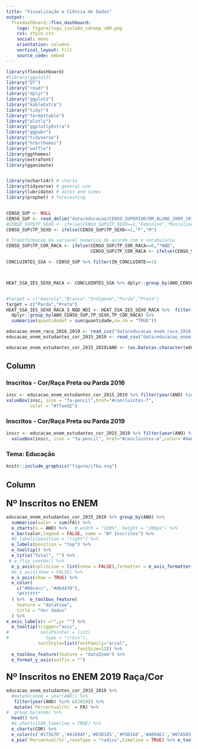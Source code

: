 ```yaml
---
title: "Visualização e Ciência de Dados"
output: 
  flexdashboard::flex_dashboard:
    logo: figure/logo_isolado_cdnaep_v00.png
    css: style.css
    social: menu
    orientation: columns
    vertical_layout: fill
    source_code: embed
---
```




```r
library(flexdashboard)
#library(ggplot2)
library("DT")
library("readr")
library("dplyr")
library("ggplot2")
library("kableExtra")
library("tidyr")
library("formattable")
library("plotly")
library("ggplotlyExtra")
library("ggpubr")
library("tidyverse")
library("hrbrthemes")
library("waffle")
library(ggthemes)
library(extrafont)
library(gganimate)


library(echarts4r) # charts
library(tidyverse) # general use
library(lubridate) # dates and times
library(prophet) # forecasting


CENSO_SUP <- NULL
CENSO_SUP <- read_delim("data/educacao/CENSO_SUPERIOR/DM_ALUNO_2009_2018_CO_IES_by_ANO_TP_COR_RACA_TP_SEXO.csv",",",escape_double = FALSE,trim_ws = FALSE)
#CENSO_SUP$TP_SEXO <- ifelse(CENSO_SUP$TP_SEXO==1,"Feminino","Masculino")
CENSO_SUP$TP_SEXO <- ifelse(CENSO_SUP$TP_SEXO==1,"F","M")

# Transformacao da variavel numerica de acordo com o vocabulario 
CENSO_SUP$TP_COR_RACA <- ifelse(CENSO_SUP$TP_COR_RACA==0,"*NQD",
                                CENSO_SUP$TP_COR_RACA <- ifelse(CENSO_SUP$TP_COR_RACA==1,"Branca",CENSO_SUP$TP_COR_RACA <- ifelse(CENSO_SUP$TP_COR_RACA==2,"Preta",CENSO_SUP$TP_COR_RACA <- ifelse(CENSO_SUP$TP_COR_RACA==3,"Parda",CENSO_SUP$TP_COR_RACA <- ifelse(CENSO_SUP$TP_COR_RACA==4,"Amarela",CENSO_SUP$TP_COR_RACA <- ifelse(CENSO_SUP$TP_COR_RACA==5,"Indígena",CENSO_SUP$TP_COR_RACA <- ifelse(CENSO_SUP$TP_COR_RACA==9,"*NDI",NA)))))))

CONCLUINTES_SSA <- CENSO_SUP %>% filter(IN_CONCLUINTE==1)



HEAT_SSA_IES_SEXO_RACA <- CONCLUINTES_SSA %>% dplyr::group_by(ANO_CENSO_SUP,TP_SEXO,TP_COR_RACA) %>% summarise(quantidade = sum(value,na.rm = "TRUE")) 


#target = c("Amarela","Branca","Indígena","Parda","Preta")
target = c("Parda","Preta")
HEAT_SSA_IES_SEXO_RACA_S_NQD_NDI <- HEAT_SSA_IES_SEXO_RACA %>%  filter(TP_COR_RACA %in% target) %>%
  dplyr::group_by(ANO_CENSO_SUP,TP_SEXO,TP_COR_RACA) %>% 
  summarise(quantidadef = sum(quantidade,na.rm = "TRUE")) 

educacao_enem_raca_2016_2019 <- read_csv("data/educacao_enem_raca_2016-2019.csv")
educacao_enem_estudantes_cor_2015_2019 <- read_csv("data/educacao_enem_estudantes_cor_2015-2019.csv")

educacao_enem_estudantes_cor_2015_2019$ANO <- (as.Date(as.character(educacao_enem_estudantes_cor_2015_2019$ANO),format = '%Y'))
```

Column {data-width=300}
-------------------------------------


### Inscritos - Cor/Raça Preta ou Parda  2016
```r
insc <- educacao_enem_estudantes_cor_2015_2019 %>% filter(year(ANO) %in% c(2016)) %>% filter(COR %in% c('Preta','Parda')) %>% summarise(valor=sum(FA)) %>% as_tibble()
valueBox(insc, icon = "fa-pencil",href="#concluintes-f",
         color = "#7faed2")
```

### Inscritos - Cor/Raça Preta ou Parda 2019
```r
inscr <- educacao_enem_estudantes_cor_2015_2019 %>% filter(year(ANO) %in% c(2019)) %>% filter(COR %in% c('Preta','Parda')) %>% summarise(valor=sum(FA)) %>% as_tibble()
  valueBox(inscr, icon = "fa-pencil", href="#concluintes-m",color='#4a82a8')
```


### **Tema:** Educação

```r
knitr::include_graphics("figure/ifba.svg")
```





Column {.tabset}
-------------------------------------
### <font size="5"> **Nº Inscritos no ENEM** </font>

```r
educacao_enem_estudantes_cor_2015_2019 %>% group_by(ANO) %>%
  summarise(valor = sum(FA)) %>%
  e_charts(x = ANO) %>%   #,width = "100%", height = "200px") %>%
  e_bar(valor,legend = FALSE, name = "Nº Inscritos") %>% 
  #e_labels(position = "right") %>% 
  e_labels(position = "top") %>% 
  e_tooltip() %>% 
  e_title("Total", "") %>% 
 # e_flip_coords() %>% 
  e_y_axis(splitLine = list(show = FALSE),formatter = e_axis_formatter("decimal", locale = "pt-br")) %>% 
  #e_x_axis(show = FALSE) %>%
  e_x_axis(show = TRUE) %>%
  e_color(
    c("#00c4cc", "#db4470"),
    "#ffffff"
  ) %>%  e_toolbox_feature(
    feature = "dataView",
    title = "Ver dados"
  ) %>% 
e_axis_labels(x ="",y= "") %>%
  e_tooltip(trigger="axis",
#            axisPointer = list(
#              type = "cross"),
            textStyle=list(fontFamily="arial",
                           fontSize=12)) %>%
  e_toolbox_feature(feature = "dataZoom") %>%  
  e_format_y_axis(suffix = "")
```
### <font size="5"> **Nº Inscritos no ENEM 2019 Raça/Cor** </font>
```r
educacao_enem_estudantes_cor_2015_2019 %>% 
  #mutate(anom = year(ANO)) %>%  
   filter(year(ANO) %in% c(2019)) %>%
   mutate(`Percentual(%)` = FR) %>%
#  group_by(anom) %>%
  head() %>% 
  #e_charts(COR,timeline = TRUE) %>% 
  e_charts(COR) %>% 
  e_color(c('#175676','#4189AF','#83B1D5','#FDD168','#A094E1','#87A5B5'),"#ffffff")  %>%
  e_pie(`Percentual(%)`,roseType = "radius",timeline = TRUE) %>% e_tooltip()

```

